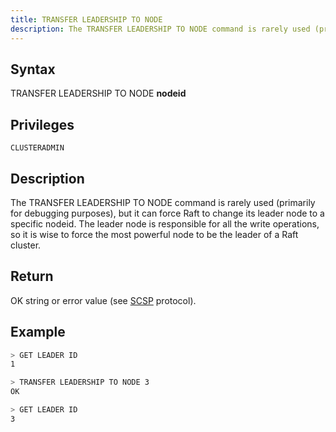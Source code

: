 ```yaml
---
title: TRANSFER LEADERSHIP TO NODE
description: The TRANSFER LEADERSHIP TO NODE command is rarely used (primarily for debugging purposes), but it can force Raft to change its leader node to a specific nodeid
---
```


## Syntax

TRANSFER LEADERSHIP TO NODE **nodeid**

## Privileges

```
CLUSTERADMIN
```

## Description

The TRANSFER LEADERSHIP TO NODE command is rarely used (primarily for debugging purposes), but it can force Raft to change its leader node to a specific nodeid. The leader node is responsible for all the write operations, so it is wise to force the most powerful node to be the leader of a Raft cluster.

## Return

OK string or error value (see [SCSP](https://github.com/sqlitecloud/sdk/blob/master/PROTOCOL.md) protocol).

## Example

```bash
> GET LEADER ID
1

> TRANSFER LEADERSHIP TO NODE 3
OK

> GET LEADER ID
3
```
